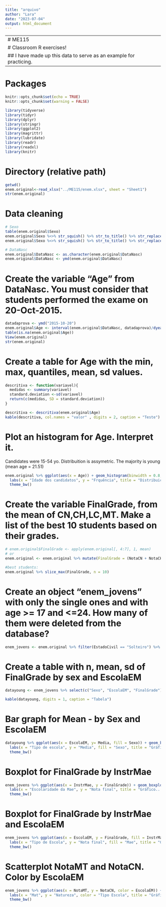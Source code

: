 ```yaml
---
title: "arquivo"
author: "Lara"
date: "2023-07-04"
output: html_document
---
```


-----------------------------------------------------------------------------------------------
# ME115
# Classroom R exercises!
## I have made up this data to serve as an example for practicing.
-----------------------------------------------------------------------------------------------

# Packages
```r
knitr::opts_chunk$set(echo = TRUE)
knitr::opts_chunk$set(warning = FALSE)

library(tidyverse)
library(tidyr)
library(dplyr)
library(stringr)
library(ggplot2)
library(magrittr)
library(lubridate)
library(readr)
library(readxl)
library(knitr)
```

# Directory (relative path)
```r
getwd()
enem.original<-read_xlsx("../ME115/enem.xlsx", sheet = "Sheet1")
str(enem.original)
```

# Data cleaning 
```r
# Sexo
table(enem.original$Sexo)
enem.original$Sexo %<>% str_squish() %>% str_to_title() %>% str_replace_all(pattern = "^.*Ale.*$|^Male$|^Masculino$", replacement = "M")
enem.original$Sexo %<>% str_squish() %>% str_to_title() %>% str_replace_all(pattern = "^Female$|^Mulher$", replacement = "F")

# DataNasc
enem.original$DataNasc <- as.character(enem.original$DataNasc)
enem.original$DataNasc <- ymd(enem.original$DataNasc)
```

# Create the variable "Age" from DataNasc. You must consider that students performed the exame on 20-Oct-2015.
```r
datadaprova <- ymd("2015-10-20")
enem.original$Age <- interval(enem.original$DataNasc, datadaprova)/dyears(1)
table(is.na(enem.original$Age))
View(enem.original)
str(enem.original)
```
# Create a table for Age with the min, max, quantiles, mean, sd values.
```r
descritiva <- function(variavel){
  medidas <- summary(variavel)
  standard.deviation <-sd(variavel)
  return(c(medidas, SD = standard.deviation))
}

descritiva <- descritiva(enem.original$Age)
kable(descritiva, col.names = "valor" , digits = 2, caption = "Teste")
```
# Plot an histogram for Age. Interpret it.
Candidates were 15-54 yo. Distribuition is assymetric. The majority is young (mean age  = 21.51)
```r
enem.original %>% ggplot(aes(x = Age)) + geom_histogram(binwidth = 0.8, col = 1) +
  labs(x = "Idade dos candidatos", y = "Frquência", title = "Distribuição das idades") +
  theme_bw()

```
# Create the variable FinalGrade, from the mean of CN,CH,LC,MT. Make a list of the best 10 students based on their grades.
```r
# enem.original$FinalGrade <- apply(enem.original[, 4:7], 1, mean)
# or
enem.original <- enem.original %>% mutate(FinalGrade = (NotaCN + NotaCH + NotaLC + NotaMT)/4)

#best students:
enem.original %>% slice_max(FinalGrade, n = 10)
```
# Create an object "enem_jovens" with only the single ones and with age >= 17 and <=24. How many of them were deleted from the database?
```r
enem_jovens <- enem.original %>% filter(EstadoCivil == "Solteiro") %>% filter(Age >= 17 & Age <= 24)
```
# Create a table with n, mean, sd of FinalGrade by sex and EscolaEM 
```r
datayoung <- enem_jovens %>% select(c("Sexo", "EscolaEM", "FinalGrade")) %>% group_by(EscolaEM, Sexo) %>% summarise(n = n(), Media = mean(FinalGrade), standard.deviation = sd(FinalGrade))

kable(datayoung, digits = 1, caption = "Tabela")
```
# Bar graph for Mean - by Sex and EscolaEM 
```r
datayoung %>% ggplot(aes(x = EscolaEM, y= Media, fill = Sexo)) + geom_bar(stat = "identity", position = "dodge") +
  labs(x = "Tipo de escola", y = "Media", fill = "Sexo", title = "Gráfico...", subtitle = "Fonte: ficticia") +
  theme_bw()
```

# Boxplot for FinalGrade by InstrMae
```r
enem_jovens %>% ggplot(aes(x = InstrMae, y = FinalGrade)) + geom_boxplot() +
  labs(x = "Escolaridade da Mae", y = "Nota final", title = "Gráfico...", subtitle = "Fonte: ficticia") +
  theme_bw()
```
# Boxplot for FinalGrade by InstrMae and EscolaEM
```r
enem_jovens %>% ggplot(aes(x = EscolaEM, y = FinalGrade, fill = InstrMae)) + geom_boxplot() +
  labs(x = "Tipo de Escola", y = "Nota final", fill = "Mae", title = "Gráfico...", subtitle = "Fonte: ficticia") +
  theme_bw()
```
# Scatterplot NotaMT and NotaCN. Color by EscolaEM
```r
enem_jovens %>% ggplot(aes(x = NotaMT, y = NotaCN, color = EscolaEM)) + geom_point() +
  labs(x = "Mat", y = "Natureza", color = "Tipo Escola", title = "Gráfico...", subtitle = "Fonte: ficticia") +
  theme_bw()
```







